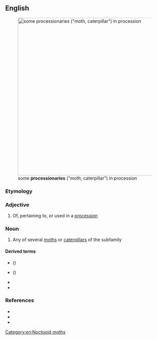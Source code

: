 ==English==
[[File:Korowodki.JPG|thumb|500px|some '''processionaries''' ("moth, caterpillar") in procession]]

===Etymology===
{{suffix|en|procession|ary}}

===Adjective===
{{en-adj}}

# Of, pertaining to, or used in a [[procession]]

===Noun===
{{en-noun}}

# Any of several [[moth]]s or [[caterpillar]]s of the subfamily {{taxlink|Thaumetopoeinae|subfamily|ver=220201}}

====Derived terms====
* {{vern|oak processionary}} ({{taxlink|Thaumetopoea processionea|species|ver=200603}})
* {{vern|pine processionary}} ({{taxlink|Thaumetopoea pityocampa|species|ver=200603}})
* {{l|en|processionary caterpillar}}
* {{vern|processionary moth}}

===References===
* {{pedia|Thaumetopoeinae}}
* {{specieslite|Thaumetopoeinae}}
* {{comcatlite|Thaumetopoeinae}}

[[Category:en:Noctuoid moths]]